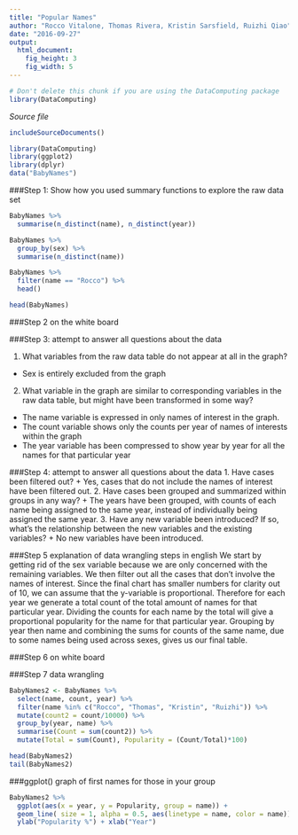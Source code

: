 ```yaml
---
title: "Popular Names"
author: "Rocco Vitalone, Thomas Rivera, Kristin Sarsfield, Ruizhi Qiao"
date: "2016-09-27"
output: 
  html_document:
    fig_height: 3
    fig_width: 5
---
```

<!-- Don't edit in between this line and the one below -->
```r
# Don't delete this chunk if you are using the DataComputing package
library(DataComputing)
```
*Source file* 
```r
includeSourceDocuments()
```
<!-- Don't edit the material above this line -->

```r
library(DataComputing)
library(ggplot2)
library(dplyr)
data("BabyNames")
```

###Step 1: Show how you used summary functions to explore the raw data set
```r
BabyNames %>%
  summarise(n_distinct(name), n_distinct(year))

BabyNames %>%
  group_by(sex) %>%
  summarise(n_distinct(name))

BabyNames %>%
  filter(name == "Rocco") %>%
  head()

head(BabyNames)
```

###Step 2 on the white board

###Step 3: attempt to answer all questions about the data

1. What variables from the raw data table do not appear at all in the graph?
+ Sex is entirely excluded from the graph
2. What variable in the graph are similar to corresponding variables in the raw data table, but might have been transformed in some way?
+ The name variable is expressed in only names of interest in the graph.
+ The count variable shows only the counts per year of names of interests within the graph
+ The year variable has been compressed to show year by year for all the names for that particular year


###Step 4: attempt to answer all questions about the data
1. Have cases been filtered out?
  + Yes, cases that do not include the names of interest have been filtered out.
2. Have cases been grouped and summarized within groups in any way?
  + The years have been grouped, with counts of each name being assigned to the same year, instead of individually being assigned the same year.
3. Have any new variable been introduced? If so, what's the relationship between the new variables and the existing variables?
+ No new variables have been introduced.

###Step 5 explanation of data wrangling steps in english
We start by getting rid of the sex variable because we are only concerned with the remaining variables. We then filter out all the cases that don't involve the names of interest. Since the final chart has smaller numbers for clarity out of 10, we can assume that the y-variable is proportional. Therefore for each year we generate a total count of the total amount of names for that particular year. Dividing the counts for each name by the total will give a proportional popularity for the name for that particular year. Grouping by year then name and combining the sums for counts of the same name, due to some names being used across sexes, gives us our final table.

###Step 6 on white board

###Step 7 data wrangling
```r
BabyNames2 <- BabyNames %>%
  select(name, count, year) %>%
  filter(name %in% c("Rocco", "Thomas", "Kristin", "Ruizhi")) %>%
  mutate(count2 = count/10000) %>%
  group_by(year, name) %>%
  summarise(Count = sum(count2)) %>%
  mutate(Total = sum(Count), Popularity = (Count/Total)*100)

head(BabyNames2)
tail(BabyNames2)
```


###ggplot() graph of first names for those in your group
```r
BabyNames2 %>%
  ggplot(aes(x = year, y = Popularity, group = name)) +
  geom_line( size = 1, alpha = 0.5, aes(linetype = name, color = name)) +
  ylab("Popularity %") + xlab("Year")
```

